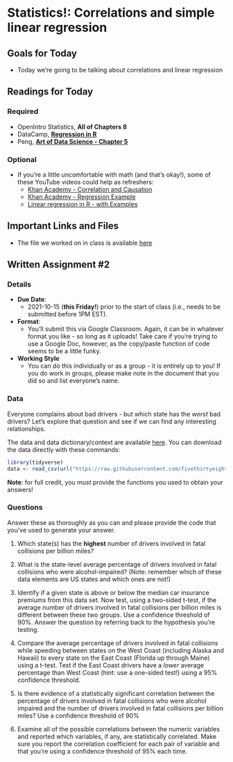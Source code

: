 # Statistics!: Correlations and simple linear regression

## Goals for Today {-} 

* Today we're going to be talking about correlations and linear regression

## Readings for Today {-} 

### Required {-}

* OpenIntro Statistics, **All of Chapters 8**
* DataCamp, **[Regression in R](https://www.datacamp.com/community/tutorials/linear-regression-R)**
* Peng, **[Art of Data Science - Chapter 5](https://bookdown.org/rdpeng/artofdatascience/using-models-to-explore-your-data.html)**

### Optional {-}

* If you're a little uncomfortable with math (and that's okay!), some of these YouTube videos could help as refreshers: 
  * [Khan Academy - Correlation and Causation](https://www.youtube.com/watch?v=ROpbdO-gRUo) 
  * [Khan Academy - Regression Example](https://www.youtube.com/watch?v=GAmzwIkGFgE)
  * [Linear regression in R - with Examples](https://www.youtube.com/watch?v=2Sb1Gvo5si8) 

## Important Links and Files {-}

* The file we worked on in class is available [here]()

## Written Assignment #2 {-}

### Details {-}

* **Due Date**: 
  * 2021-10-15 (**this Friday!**) prior to the start of class (i.e., needs to be submitted before 1PM EST). 
* **Format**: 
  * You'll submit this via Google Classroom. Again, it can be in whatever format you like - so long as it uploads! Take care if you're trying to use a Google Doc, however, as the copy/paste function of code seems to be a little funky.
* **Working Style**
  * You can do this individually or as a group - it is entirely up to you! If you do work in groups, please make note in the document that you did so and list everyone's name. 

### Data {-}

Everyone complains about bad drivers - but which state has the *worst* bad drivers? Let's explore that question and see if we can find any interesting relationships. 

The data and data dictionary/context are available [here](https://github.com/fivethirtyeight/data/tree/master/bad-drivers).
You can download the data directly with these commands:

```r
library(tidyverse)
data <- read_csv(url("https://raw.githubusercontent.com/fivethirtyeight/data/master/bad-drivers/bad-drivers.csv"))
```

**Note**: for full credit, you *must* provide the functions you used to obtain your answers! 


### Questions {-} 

Answer these as thoroughly as you can and please provide the code that you've used to generate your answer. 

1. Which state(s) has the **highest** number of drivers involved in fatal collisions per billion miles? 

2. What is the state-level average percentage of drivers involved in fatal collisions who were alcohol-impaired? (Note: 
remember which of these data elements are US states and which ones are not!)

3.  Identify if a given state is above or below the median car insurance premiums from this data set. Now test, using a two-sided t-test, if the average number of drivers involved in fatal collisions per billion miles is different between these two groups. Use a confidence threshold of 90%. Answer the question by referring back to the hypothesis you're testing. 

4. Compare the average percentage of drivers involved in fatal collisions while speeding between states on the West Coast (including Alaska and Hawaii) to every state on the East Coast (Florida up through Maine) using a t-test. Test if the East Coast drivers have a *lower* average percentage than West Coast (hint: use a one-sided test!) using a 95% confidence threshold.

5. Is there evidence of a statistically significant correlation between the percentage of drivers involved in fatal collisions who were alcohol impaired and the number of drivers involved in fatal collisions per billion miles? Use a confidence threshold of 90%

6. Examine all of the possible correlations between the numeric variables and reported which variables, if any, are   statistically correlated. Make sure you report the correlation coefficient for each pair of variable and that you're using a confidence threshold of 95% each time. 